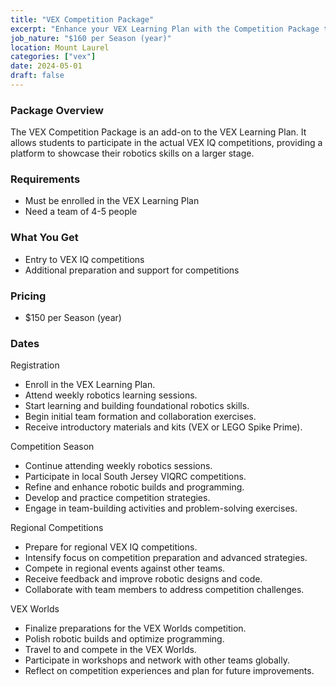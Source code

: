 ```yaml
---
title: "VEX Competition Package"
excerpt: "Enhance your VEX Learning Plan with the Competition Package to participate in VEX IQ competitions."
job_nature: "$160 per Season (year)"
location: Mount Laurel
categories: ["vex"]
date: 2024-05-01
draft: false
---
```


### Package Overview

The VEX Competition Package is an add-on to the VEX Learning Plan. It allows students to participate in the actual VEX IQ competitions, providing a platform to showcase their robotics skills on a larger stage.

### Requirements

- Must be enrolled in the VEX Learning Plan
- Need a team of 4-5 people

### What You Get

- Entry to VEX IQ competitions
- Additional preparation and support for competitions

### Pricing

- $150 per Season (year)


### Dates
<Changelog date="Apr-Aug">
<Badge type="changed">Registration</Badge>

- Enroll in the VEX Learning Plan.
- Attend weekly robotics learning sessions.
- Start learning and building foundational robotics skills.
- Begin initial team formation and collaboration exercises.
- Receive introductory materials and kits (VEX or LEGO Spike Prime).

</Changelog>

<Changelog date="Sept-Jan">
<Badge type="changed">Competition Season</Badge>

- Continue attending weekly robotics sessions.
- Participate in local South Jersey VIQRC competitions.
- Refine and enhance robotic builds and programming.
- Develop and practice competition strategies.
- Engage in team-building activities and problem-solving exercises.

</Changelog>

<Changelog date="Jan-Mar">
<Badge type="changed">Regional Competitions</Badge>

- Prepare for regional VEX IQ competitions.
- Intensify focus on competition preparation and advanced strategies.
- Compete in regional events against other teams.
- Receive feedback and improve robotic designs and code.
- Collaborate with team members to address competition challenges.

</Changelog>

<Changelog date="April">
<Badge type="remove">VEX Worlds</Badge>

- Finalize preparations for the VEX Worlds competition.
- Polish robotic builds and optimize programming.
- Travel to and compete in the VEX Worlds.
- Participate in workshops and network with other teams globally.
- Reflect on competition experiences and plan for future improvements.

</Changelog>

